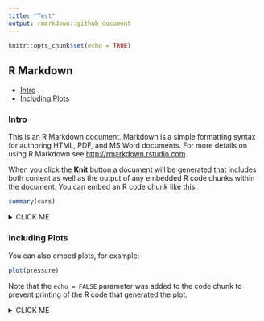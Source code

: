 ```yaml
---
title: "Test"
output: rmarkdown::github_document
---
```


```r
knitr::opts_chunk$set(echo = TRUE)
```

## R Markdown

* <a href='#intro'>Intro</a>
* <a href='#including-plots'>Including Plots</a>

### Intro

This is an R Markdown document. Markdown is a simple formatting syntax for authoring HTML, PDF, and MS Word documents. For more details on using R Markdown see <http://rmarkdown.rstudio.com>.

When you click the **Knit** button a document will be generated that includes both content as well as the output of any embedded R code chunks within the document. You can embed an R code chunk like this:

```r
summary(cars)
```

<details><summary>CLICK ME</summary>
<p>

#### yes, even hidden code blocks!

```r
print("hello world!")
```

</p>
</details>

### Including Plots

You can also embed plots, for example:

```r
plot(pressure)
```

Note that the `echo = FALSE` parameter was added to the code chunk to prevent printing of the R code that generated the plot.

<details><summary>CLICK ME</summary>
<p>

#### yes, even hidden graphs!

```r
plot(pressure)
```

</p>
</details>

